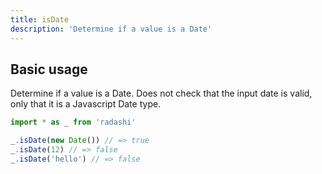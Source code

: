 ```yaml
---
title: isDate
description: 'Determine if a value is a Date'
---
```


## Basic usage

Determine if a value is a Date. Does not check that the input date is valid, only that it is a Javascript Date type.

```ts
import * as _ from 'radashi'

_.isDate(new Date()) // => true
_.isDate(12) // => false
_.isDate('hello') // => false
```
